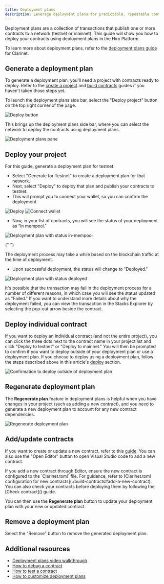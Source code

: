 ```yaml
---
title: Deployment plans
description: Leverage deployment plans for predictable, repeatable contract deployments.
---
```


Deployment plans are a collection of transactions that publish one or more contracts to a network (testnet or mainnet). This guide will show you how to deploy your contracts using deployment plans in the Hiro Platform.

To learn more about deployment plans, refer to the [deployment plans guide](/stacks/clarinet/guides/create-deployment-plans) for Clarinet.

## Generate a deployment plan

To generate a deployment plan, you'll need a project with contracts ready to deploy. Refer to the [create a project](/stacks/platform/guides/create-project) and [build contracts](/stacks/platform/guides/build-contracts) guides if you haven't taken those steps yet.

To launch the deployment plans side bar, select the "Deploy project" button on the top right corner of the page.

![Deploy button](../images/deployment-plans/deploy-button.png)

This brings up the deployment plans side bar, where you can select the network to deploy the contracts using deployment plans.

![Deployment plans pane](../images/deployment-plans/generate.png)

## Deploy your project

For this guide, generate a deployment plan for testnet.

- Select "Generate for Testnet" to create a deployment plan for that network.
- Next, select "Deploy" to deploy that plan and publish your contracts to testnet.
- This will prompt you to connect your wallet, so you can confirm the deployment.

![Deploy](../images/deployment-plans/deploy.png)
![Connect wallet](../images/deployment-plans/wallet-confirmation.png)

- Now, in your list of contracts, you will see the status of your deployment as "In mempool."

![Deployment plan with status in-mempool](../images/deployment-plans/mempool-status.png)

{" "}

<Callout title="Note" type="info">
  The deployment process may take a while based on the blockchain traffic at the time of deployment.
</Callout>

- Upon successful deployment, the status will change to "Deployed."

![Deployment plan with status deployed](../images/deployment-plans/status-deployed.png)

<Callout title="Note" type="warn">
It's possible that the transaction may fail in the deployment process for a number of different reasons, in which case you will see the status updated as "Failed." If you want to understand more details about why the deployment failed, you can view the transaction in the Stacks Explorer by selecting the pop-out arrow beside the contract.
</Callout>

## Deploy individual contract

If you want to deploy an individual contract (and not the entire project), you can click the three dots next to the contract name in your project list and click "Deploy to testnet" or "Deploy to mainnet." You will then be prompted to confirm if you want to deploy outside of your deployment plan or use a deployment plan. If you choose to deploy using a deployment plan, follow the steps described above in this article's [deploy](#deploy-your-project) section.

![Confirmation to deploy outside of deployment plan](../images/deployment-plans/deploy-outside-of-deployment-plan.png)

## Regenerate deployment plan

The **Regenerate plan** feature in deployment plans is helpful when you have changes in your project (such as adding a new contract), and you need to generate a new deployment plan to account for any new contract dependencies.

![Regenerate deployment plan](../images/deployment-plans/regenerate.png)

## Add/update contracts

If you want to create or update a new contract, refer to this [guide](/stacks/platform/guides/build-contracts). You can also use the "Open Editor" button to open Visual Studio code to add a new contract.

<Callout title="Note" type="info">
  If you add a new contract through Editor, ensure the new contract is
  configured to the `Clarinet.toml` file. For guidance, refer to [Clarinet.toml
  configuration for new contracts](./build-contracts#add-a-new-contract). You
  can also check your contracts before deploying them by following the [Check
  contract]() guide.
</Callout>

You can then use the **Regenerate plan** button to update your deployment plan with your new or updated contract.

## Remove a deployment plan

Select the "Remove" button to remove the generated deployment plan.

## Additional resources

- [Deployment plans video walkthrough](https://www.youtube.com/watch?v=YcIg5VCO98s)
- [How to debug a contract](/stacks/clarinet/guides/debug-a-contract)
- [How to test a contract](/stacks/clarinet-js-sdk/quickstart)
- [How to customize deployment plans](/stacks/clarinet/guides/create-deployment-plans)
